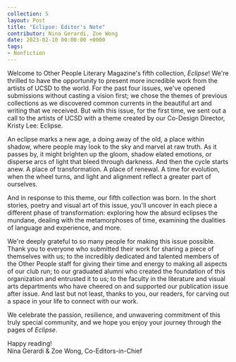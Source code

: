 ---
collection: 5
layout: Post
title: "Eclipse: Editor's Note"
contributor: Nina Gerardi, Zoe Wong
date: 2023-02-10 00:00:00 +0000
tags: 
- Nonfiction
---
Welcome to Other People Literary Magazine's fifth collection, <em>Eclipse</em>! We're thrilled to have the opportunity to present more incredible work from the artists of UCSD to the world. For the past four issues, we've opened submissions without casting a vision first; we chose the themes of previous collections as we discovered common currents in the beautiful art and writing that we received. But with this issue, for the first time, we sent out a call to the artists of UCSD with a theme created by our Co-Design Director, Kristy Lee: Eclipse. 

An eclipse marks a new age, a doing away of the old, a place within shadow, where people may look to the sky and marvel at raw truth. As it passes by, it might brighten up the gloom, shadow elated emotions, or disperse arcs of light that bleed through darkness. And then the cycle starts anew. A place of transformation. A place of renewal. A time for evolution, when the wheel turns, and light and alignment reflect a greater part of ourselves. 

And in response to this theme, our fifth collection was born. In the short stories, poetry and visual art of this issue, you'll uncover in each piece a different phase of transformation: exploring how the absurd eclipses the mundane, dealing with the metamorphoses of time, examining the dualities of language and experience, and more.

We're deeply grateful to so many people for making this issue possible. Thank you to everyone who submitted their work for sharing a piece of themselves with us; to the incredibly dedicated and talented members of the Other People staff for giving their time and energy to making all aspects of our club run; to our graduated alumni who created the foundation of this organization and entrusted it to us; to the faculty in the literature and visual arts departments who have cheered on and supported our publication issue after issue. And last but not least, thanks to you, our readers, for carving out a space in your life to connect with our work.

We celebrate the passion, resilience, and unwavering commitment of this truly special community, and we hope you enjoy your journey through the pages of <em>Eclipse</em>. 

Happy reading!<br/>
Nina Gerardi & Zoe Wong, Co-Editors-in-Chief

